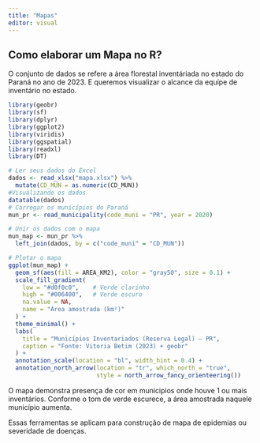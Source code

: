 ```yaml
---
title: "Mapas"
editor: visual
---
```


## Como elaborar um Mapa no R?

O conjunto de dados se refere a área florestal inventáriada no estado do Paraná no ano de 2023. E queremos visualizar o alcance da equipe de inventário no estado.\

```r
library(geobr)
library(sf)
library(dplyr)
library(ggplot2)
library(viridis)
library(ggspatial)
library(readxl)
library(DT)

# Ler seus dados do Excel
dados <- read_xlsx("mapa.xlsx") %>%
  mutate(CD_MUN = as.numeric(CD_MUN))
#Visualizando os dados
datatable(dados)
# Carregar os municípios do Paraná
mun_pr <- read_municipality(code_muni = "PR", year = 2020)

# Unir os dados com o mapa
mun_map <- mun_pr %>%
  left_join(dados, by = c("code_muni" = "CD_MUN"))

# Plotar o mapa
ggplot(mun_map) +
  geom_sf(aes(fill = AREA_KM2), color = "gray50", size = 0.1) +
  scale_fill_gradient(
    low = "#d0f0c0",    # Verde clarinho
    high = "#006400",   # Verde escuro
    na.value = NA,
    name = "Área amostrada (km²)"
  ) +
  theme_minimal() +
  labs(
    title = "Municípios Inventariados (Reserva Legal) – PR",
    caption = "Fonte: Vitoria Betim (2023) + geobr"
  ) +
  annotation_scale(location = "bl", width_hint = 0.4) +
  annotation_north_arrow(location = "tr", which_north = "true",
                         style = north_arrow_fancy_orienteering())


```

O mapa demonstra presença de cor em municipios onde houve 1 ou mais inventários. Conforme o tom de verde escurece, a área amostrada naquele município aumenta.

Essas ferramentas se aplicam para construção de mapa de epidemias ou severidade de doenças.
